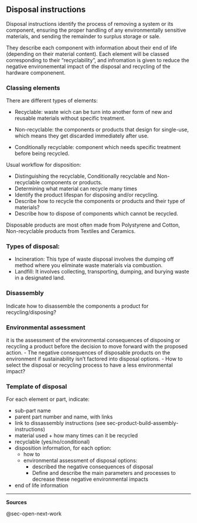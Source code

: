 ## Disposal instructions {#sec-disposal-instructions}

Disposal instructions identify the process of removing a system or its component, ensuring the proper handling of any environmentally sensitive materials, and sending the remainder to surplus storage or sale.

They describe each component with information about their end of life (depending on their material content).
Each element will be classed corresponding to their "recyclability", and infromation is given to reduce the negative environemental impact of the disposal and recycling of the hardware componenent.

### Classing elements

There are different types of elements:

-   Recyclable: waste wich can be turn into another form of new and reusable materials without specific treatment.

-   Non-recyclable: the components or products that design for single-use, which means they get discarded immediately after use.

-   Conditionally recyclable: component which needs specific treatment before being recycled.

Usual workflow for disposition:

-   Distinguishing the recyclable, Conditionally recyclable and Non-recyclable components or products.
-   Determining what material can recycle many times
-   Identify the product lifespan for disposing and/or recycling.
-   Describe how to recycle the components or products and their type of materials?
-   Describe how to dispose of components which cannot be recycled.

Disposable products are most often made from Polystyrene and Cotton, Non-recyclable products from Textiles and Ceramics.

### Types of disposal:

-   Incineration: This type of waste disposal involves the dumping off method where you eliminate waste materials via combustion.
-   Landfill: It involves collecting, transporting, dumping, and burying waste in a designated land.

### Disassembly {#sec-disassembly}

Indicate how to disassemble the components a product for recycling/disposing?

### Environmental assessment

it is the assessment of the environmental consequences of disposing or recycling a product before the decision to move forward with the proposed action.
- The negative consequences of disposable products on the environment if sustainability isn't factored into disposal options.
- How to select the disposal or recycling process to have a less environmental impact?

### Template of disposal

For each element or part, indicate:

-   sub-part name
-   parent part number and name, with links
-   link to dissassembly instructions (see sec-product-build-assembly-instructions)
-   material used + how many times can it be recycled
-   recyclable (yes/no/conditional)
-   disposition information, for each option:
    -   how to
    -   environmental assessment of disposal options:
        -   described the negative consequences of disposal
        -   Define and describe the main parameters and processes to decrease these negative environmental impacts
-   end of life information

------------------------------------------------------------------------

**Sources**

@sec-open-next-work
